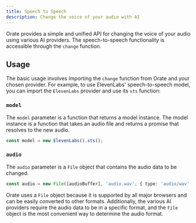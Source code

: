 ```yaml
---
title: Speech to Speech
description: Change the voice of your audio with AI
---
```


Orate provides a simple and unified API for changing the voice of your audio using various AI providers. The speech-to-speech functionality is accessible through the `change` function.

## Usage

The basic usage involves importing the `change` function from Orate and your chosen provider. For example, to use ElevenLabs' speech-to-speech model, you can import the `ElevenLabs` provider and use its `sts` function:

<SpeechToSpeechDemo />

### `model`

The `model` parameter is a function that returns a model instance. The model instance is a function that takes an audio file and returns a promise that resolves to the new audio.

```ts
const model = new ElevenLabs().sts();
```

### `audio`

The `audio` parameter is a `File` object that contains the audio data to be changed.

```ts
const audio = new File([audioBuffer], 'audio.wav', { type: 'audio/wav' });
```

Orate uses a `File` object because it is supported by all major browsers and can be easily converted to other formats. Additionally, the various AI providers require the audio data to be in a specific format, and the `File` object is the most convenient way to determine the audio format.
